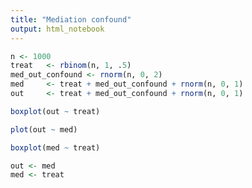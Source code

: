 ```yaml
---
title: "Mediation confound"
output: html_notebook
---
```




```r
n <- 1000
treat   <- rbinom(n, 1, .5)
med_out_confound <- rnorm(n, 0, 2)
med     <- treat + med_out_confound + rnorm(n, 0, 1)
out     <- treat + med_out_confound + rnorm(n, 0, 1)
```


```r
boxplot(out ~ treat)
```


```r
plot(out ~ med)
```




```r
boxplot(med ~ treat)
```



```r
out <- med
med <- treat
```



